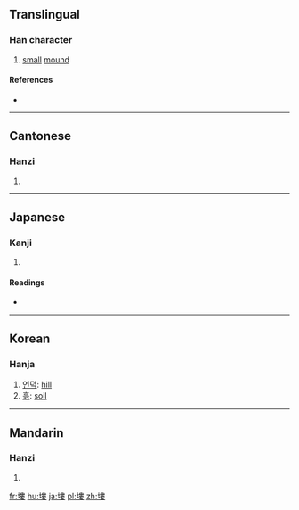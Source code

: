 ==Translingual==

===Han character===
{{Han char|rn=32|rad=土|as=11|sn=14|four=45144|canj=GLLV|ids=⿰土婁}}

# [[small]] [[mound]]

====References====
* {{Han ref|kx=0237.110|dkj=05403|dj=0475.180|hdz=10480.040|uh=587F|ud=22655|bh=E15C|bd=57692}}

----

==Cantonese==

===Hanzi===
{{yue-hanzi|jyut=|y=lau5}}

# {{defn|lang=yue|sort=土11}}

----

==Japanese==

===Kanji===
{{ja-kanji|grade=|rs=土11}}

# {{defn|lang=ja|sort=土11}}

====Readings====
* {{ja-readings|on=[[ろう]] (rō), [[る]] (ru)|kun=[[つち]] (tsuchi), [[つか]] (tsuka)}}

----

==Korean==

===Hanja===
{{ko-hanja|hangeul=[[루]], [[누]]|eumhun=|rv=ru, nu|mr=ru, nu|y=lwu, nwu}}

# [[언덕]]: [[hill]]
# [[흙]]: [[soil]]
----

==Mandarin==

===Hanzi===
{{cmn-hanzi|pin=[[lǒu]] ([[lou3]])|wg=lou<sup>3</sup>}}

# {{defn|lang=cmn|sort=土11}}

[[fr:塿]]
[[hu:塿]]
[[ja:塿]]
[[pl:塿]]
[[zh:塿]]